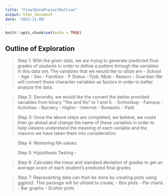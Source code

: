 ```yaml
---
title: "FinalDataProjectOutline"
output: html_document
date: "2022-11-08"
---
```



```r
knitr::opts_chunk$set(echo = TRUE)
```

## Outline of Exploration 

> Step 1: With the given data, we are trying to generate predicted final grades of students in order to define a pattern through the variables in this data set. The variables that we would like to utlize are 
- School
- Age
- Sex
- FamSize
- P Status
- Fjob, Mjob
- Reason
- Guardian
> We will convert these character variables as factors in order to better analyze the data.

> Step 2: Secondly, we would like the convert the below provided variables from binary "Yes and No" to 1 and 0.
- Schoolsup
- Famsup
- Activities
- Nursery
- Higher
- Internet
- Romantic
- Paid

> Step 3: Once the above steps are completed, we believe, we could then go ahead and change the name of these variables in order to help viewers understand the meaning of each variable and the reasons we have taken them into consideration.

> Step 4: Removing NA values.

> Step 5: Hypothesis Testing - 

> Step 6: Calculate the mean and standard deviation of grades to get an average score of each student's predicted final grades

> Step 7: Representing data can then be done by creating plots using ggplot2. This package will be utlized to create;
- Box plots
- Pie charts
- Bar graphs 
- Scatter plots 




